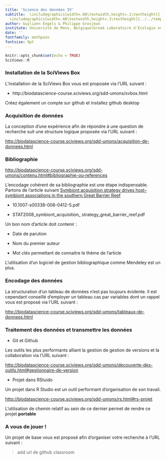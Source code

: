 ```yaml
---
title: 'Science des données IV'
subtitle:  \includegraphics[width=.08\textwidth,height=.1\textheight]{../../template/biodatascience.png}
  \includegraphics[width=.08\textwidth,height=.1\textheight]{../../template/SciViews-logo.pdf} \vfill Organisation et attendu du cours
author: Guyliann Engels & Philippe Grosjean
institute: Université de Mons, Belgique\break Laboratoire d'Écologie numérique des Milieux aquatiques\break \includegraphics[width=.08\textwidth,height=.1\textheight]{../../template/EcoNum-logo.pdf} \break \url{http://biodatascience-course.sciviews.org} \break \url{sdd@sciviews.org}
date: ''
fontfamily: mathpazo
fontsize: 9pt
---
```


```r
knitr::opts_chunk$set(echo = TRUE)
SciViews::R
```

### Installation de la SciViews Box

L'installation de la SciViews Box vous est proposée via l'URL suivant :

- http://biodatascience-course.sciviews.org/sdd-umons/svbox.html 

Créez également un compte sur github  et installez github desktop

### Acquisition de données 

La conception d'une expérience afin de répondre à une question de recherche suit une structure logique proposée via l'URL suivant :

<http://biodatascience-course.sciviews.org/sdd-umons/acquisition-de-donnees.html>

### Bibliographie 

<http://biodatascience-course.sciviews.org/sdd-umons/contenu.html#bibliographie-ou-references>

L'encodage cohérent de sa bibliographie est une étape indispensable. Partons de l'article suivant [Symbiont acquisition strategy drives host–symbiont associations in the southern Great Barrier Reef](https://link.springer.com/article/10.1007/s00338-008-0412-5)

\columnsbegin
\columnlarge

- 10.1007-s00338-008-0412-5.pdf

- STAT2008_symbiont_acquisition_
strategy_great_barrier_reef.pdf

\columnsmall

Un bon nom d'article doit contenir : 

- Date de parution

- Nom du premier auteur

- Mot clés permettant de connaitre le thème de l'article 

\columnsend

L'utilisation d'un logiciel de gestion bibliographique comme Mendeley est un plus.

### Encodage des données 

La structuration d'un tableau de données n'est pas toujours évidente. Il est cependant conseillé d'employer un tableau cas par variables dont un rappel vous est proposé via l'URL suivant :

<http://biodatascience-course.sciviews.org/sdd-umons/tableaux-de-donnees.html>

### Traitement des données et transmettre les données

- Git et Github 

Les outils les plus performants alliant la gestion de gestion de versions et la collaboration  via l'URL suivant : 

<http://biodatascience-course.sciviews.org/sdd-umons/decouverte-des-outils.html#gestionnaire-de-version>

- Projet dans RStuido

Un projet dans R Studio est un outil performant d'organisation de son travail.

<http://biodatascience-course.sciviews.org/sdd-umons/rs.html#rs-projet>

L'utilisation de chemin relatif au sein de ce dernier permet de rendre ce projet **portable**

### A vous de jouer !

Un projet de base vous est proposé afin d'organiser votre recherche à l'URL suivant :

> add url de github classroom
